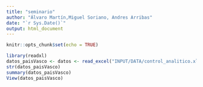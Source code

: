 ```yaml
---
title: "seminario"
author: "Álvaro Martín,Miguel Soriano, Andres Arribas"
date: "`r Sys.Date()`"
output: html_document
---
```


```r
knitr::opts_chunk$set(echo = TRUE)
```

```r
library(readxl)
datos_paisVasco <- datos <- read_excel("INPUT/DATA/control_analitico.xlsx")
str(datos_paisVasco)
summary(datos_paisVasco)
View(datos_paisVasco)


```


